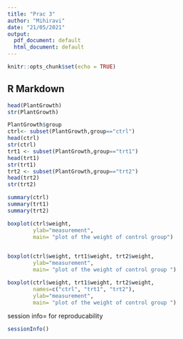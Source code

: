 ```yaml
---
title: "Prac 3"
author: "Mihiravi"
date: "21/05/2021"
output:
  pdf_document: default
  html_document: default
---
```


```r
knitr::opts_chunk$set(echo = TRUE)
```

## R Markdown


```r

head(PlantGrowth)
str(PlantGrowth)
```

```r
PlantGrowth$group
ctrl<- subset(PlantGrowth,group=="ctrl")
head(ctrl)
str(ctrl)
trt1 <- subset(PlantGrowth,group=="trt1")
head(trt1)
str(trt1)
trt2 <- subset(PlantGrowth,group=="trt2")
head(trt2)
str(trt2)
```

```r
summary(ctrl)
summary(trt1)
summary(trt2)
```



```r
boxplot(ctrl$weight, 
        ylab="measurement",
        main= "plot of the weight of control group")
      
```

```r
boxplot(ctrl$weight, trt1$weight, trt2$weight,
        ylab="measurement",
        main= "plot of the weight of control group ")
```

```r
boxplot(ctrl$weight, trt1$weight, trt2$weight,
        names=c("ctrl", "trt1", "trt2"),
        ylab="measurement",
        main= "plot of the weight of control group ")
```

session info= for reproducability
```r
sessionInfo()
```




